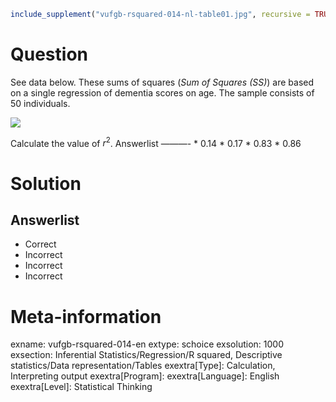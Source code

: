 ```r
include_supplement("vufgb-rsquared-014-nl-table01.jpg", recursive = TRUE)
```

Question
========

See data below. These sums of squares (*Sum of Squares (SS)*) are based on a single regression of dementia scores on age. The sample consists of 50 individuals.

![](vufgb-rsquared-014-nl-table01.jpg)
 
Calculate the value of $r^{2}$. 
Answerlist
----------
* 0.14
* 0.17
* 0.83
* 0.86

Solution
========

Answerlist
----------
* Correct
* Incorrect
* Incorrect
* Incorrect

Meta-information
================
exname: vufgb-rsquared-014-en
extype: schoice
exsolution: 1000
exsection: Inferential Statistics/Regression/R squared, Descriptive statistics/Data representation/Tables
exextra[Type]: Calculation, Interpreting output
exextra[Program]: 
exextra[Language]: English
exextra[Level]: Statistical Thinking
